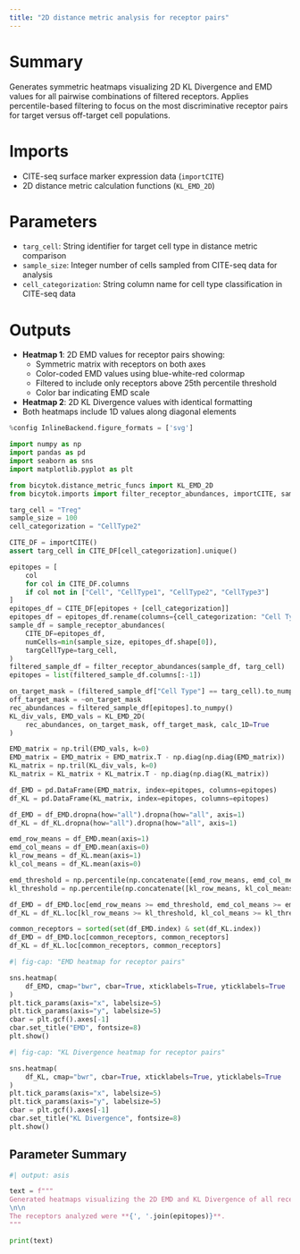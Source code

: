 ```yaml
---
title: "2D distance metric analysis for receptor pairs"
---
```


# Summary
Generates symmetric heatmaps visualizing 2D KL Divergence and EMD values for all pairwise combinations of filtered receptors. Applies percentile-based filtering to focus on the most discriminative receptor pairs for target versus off-target cell populations.

# Imports
- CITE-seq surface marker expression data (`importCITE`)
- 2D distance metric calculation functions (`KL_EMD_2D`)

# Parameters
- `targ_cell`: String identifier for target cell type in distance metric comparison
- `sample_size`: Integer number of cells sampled from CITE-seq data for analysis
- `cell_categorization`: String column name for cell type classification in CITE-seq data

# Outputs
- **Heatmap 1**: 2D EMD values for receptor pairs showing:
  - Symmetric matrix with receptors on both axes
  - Color-coded EMD values using blue-white-red colormap
  - Filtered to include only receptors above 25th percentile threshold
  - Color bar indicating EMD scale
- **Heatmap 2**: 2D KL Divergence values with identical formatting
- Both heatmaps include 1D values along diagonal elements

```python
%config InlineBackend.figure_formats = ['svg']

import numpy as np
import pandas as pd
import seaborn as sns
import matplotlib.pyplot as plt

from bicytok.distance_metric_funcs import KL_EMD_2D
from bicytok.imports import filter_receptor_abundances, importCITE, sample_receptor_abundances

targ_cell = "Treg"
sample_size = 100
cell_categorization = "CellType2"

CITE_DF = importCITE()
assert targ_cell in CITE_DF[cell_categorization].unique()

epitopes = [
    col
    for col in CITE_DF.columns
    if col not in ["Cell", "CellType1", "CellType2", "CellType3"]
]
epitopes_df = CITE_DF[epitopes + [cell_categorization]]
epitopes_df = epitopes_df.rename(columns={cell_categorization: "Cell Type"})
sample_df = sample_receptor_abundances(
    CITE_DF=epitopes_df,
    numCells=min(sample_size, epitopes_df.shape[0]),
    targCellType=targ_cell,
)
filtered_sample_df = filter_receptor_abundances(sample_df, targ_cell)
epitopes = list(filtered_sample_df.columns[:-1])

on_target_mask = (filtered_sample_df["Cell Type"] == targ_cell).to_numpy()
off_target_mask = ~on_target_mask
rec_abundances = filtered_sample_df[epitopes].to_numpy()
KL_div_vals, EMD_vals = KL_EMD_2D(
    rec_abundances, on_target_mask, off_target_mask, calc_1D=True
)

EMD_matrix = np.tril(EMD_vals, k=0)
EMD_matrix = EMD_matrix + EMD_matrix.T - np.diag(np.diag(EMD_matrix))
KL_matrix = np.tril(KL_div_vals, k=0)
KL_matrix = KL_matrix + KL_matrix.T - np.diag(np.diag(KL_matrix))

df_EMD = pd.DataFrame(EMD_matrix, index=epitopes, columns=epitopes)
df_KL = pd.DataFrame(KL_matrix, index=epitopes, columns=epitopes)

df_EMD = df_EMD.dropna(how="all").dropna(how="all", axis=1)
df_KL = df_KL.dropna(how="all").dropna(how="all", axis=1)

emd_row_means = df_EMD.mean(axis=1)
emd_col_means = df_EMD.mean(axis=0)
kl_row_means = df_KL.mean(axis=1)
kl_col_means = df_KL.mean(axis=0)

emd_threshold = np.percentile(np.concatenate([emd_row_means, emd_col_means]), 25)
kl_threshold = np.percentile(np.concatenate([kl_row_means, kl_col_means]), 25)

df_EMD = df_EMD.loc[emd_row_means >= emd_threshold, emd_col_means >= emd_threshold]
df_KL = df_KL.loc[kl_row_means >= kl_threshold, kl_col_means >= kl_threshold]

common_receptors = sorted(set(df_EMD.index) & set(df_KL.index))
df_EMD = df_EMD.loc[common_receptors, common_receptors]
df_KL = df_KL.loc[common_receptors, common_receptors]
```

```python
#| fig-cap: "EMD heatmap for receptor pairs"

sns.heatmap(
    df_EMD, cmap="bwr", cbar=True, xticklabels=True, yticklabels=True
)
plt.tick_params(axis="x", labelsize=5)
plt.tick_params(axis="y", labelsize=5)
cbar = plt.gcf().axes[-1]
cbar.set_title("EMD", fontsize=8)
plt.show()
```

```python
#| fig-cap: "KL Divergence heatmap for receptor pairs"

sns.heatmap(
    df_KL, cmap="bwr", cbar=True, xticklabels=True, yticklabels=True
)
plt.tick_params(axis="x", labelsize=5)
plt.tick_params(axis="y", labelsize=5)
cbar = plt.gcf().axes[-1]
cbar.set_title("KL Divergence", fontsize=8)
plt.show()
```

## Parameter Summary
```python
#| output: asis

text = f"""
Generated heatmaps visualizing the 2D EMD and KL Divergence of all receptor pairs that pass filtering criteria. The distance values were calculated between **{targ_cell}**s and all other cell types. The analysis was performed on **{sample_size}** cells sampled from the CITE-seq dataset.
\n\n
The receptors analyzed were **{', '.join(epitopes)}**.
"""

print(text)
```